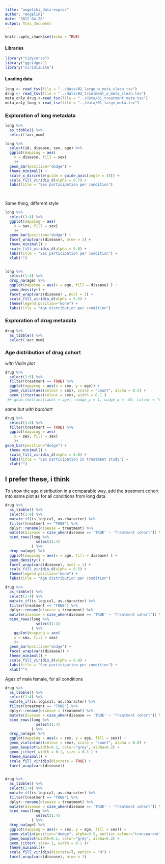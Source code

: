 ```yaml
---
title: "angeliki_data-explor"
author: "Angeliki"
date: '2022-04-28'
output: html_document
---
```


```r
knitr::opts_chunk$set(echo = TRUE)
```

#### Libraries
```r
library("tidyverse")
library("ggridges")
library("viridisLite")
```

#### Loading data

```r
long <- read_tsv(file = "../data/02_large_w_meta_clean.tsv")
drug <- read_tsv(file = "../data/02_treatment_w_meta_clean.tsv")
meta_only_drug <-read_tsv(file = "../data/01_treatment_meta.tsv")
meta_only_long <-read_tsv(file = "../data/01_large_meta.tsv")
```

### Exploration of long metadata

```r
long %>% 
  as_tibble() %>% 
  select(!acc_num)


```

```r
long %>% 
  select(id, disease, sex, age) %>% 
  ggplot(mapping = aes(
    x = disease, fill = sex)
    )+
  geom_bar(position="dodge") +
  theme_minimal() +
  scale_x_discrete(guide = guide_axis(angle = 45)) + 
  scale_fill_viridis_d(alpha = 0.7) +
  labs(title = "Sex participation per condition")
  
  
```

Same thing, different style
```r
long %>% 
  select(1:4) %>% 
  ggplot(mapping = aes(
    x = sex, fill = sex)
    )+
  geom_bar(position="dodge") +
  facet_wrap(vars(disease), nrow = 3) +
  theme_minimal() + 
  scale_fill_viridis_d(alpha = 0.8) +
  labs(title = "Sex participation per condition") +
  xlab("")
  
```

```r
long %>% 
  select(1:4) %>% 
  drop_na(age) %>% 
  ggplot(mapping = aes(x = age, fill = disease) ) +
  geom_density() +
  facet_wrap(vars(disease) , ncol = 1) +
  scale_fill_viridis_d(alpha = 0.5) +
  theme(legend.position="none") +
  labs(title = "Age distribution per condition")
```

### Exploration of drug metadata

```r
drug %>% 
  as_tibble() %>% 
  select(!acc_num)
```

### Age distribution of drug cohort

*with Violin plot*

```r
drug %>% 
  select(1:5) %>% 
  filter(treatment == TRUE) %>% 
  ggplot(mapping = aes(x = sex, y = age)) + 
  geom_violin(aes(colour = sex), scale = "count", alpha = 0.5) +
  geom_jitter(aes(colour = sex), width = 0.1 )
 #+ geom_text(aes(label = age), nudge_y = 1, nudge_x = .03, colour = "#3366FF" )
```

*same but with barchart*
```r
drug %>% 
  select(1:5) %>% 
  filter(treatment == TRUE) %>% 
  ggplot(mapping = aes(
    x = sex, fill = sex)
    )+
geom_bar(position="dodge") +
  theme_minimal() + 
  scale_fill_viridis_d(alpha = 0.8) +
  labs(title = "Sex participation in treatment study") +
  xlab("")
```

## I prefer these, i think

To show the age distribution in a comparable way, add the treatment cohort into 
same plot as for all conditions from long data.

```r
drug %>%
  as_tibble() %>% 
  select(1:4) %>% 
  mutate_if(is.logical, as.character) %>% 
  filter(treatment == "TRUE") %>%
  dplyr::rename(disease = treatment) %>% 
  mutate(disease = case_when(disease == 'TRUE' ~ 'Treatment cohort')) %>% 
  bind_rows(long %>% 
              select(1:4) 
            ) %>% 
  drop_na(age) %>% 
  ggplot(mapping = aes(x = age, fill = disease) ) +
  geom_density() +
  facet_wrap(vars(disease), ncol = 1) +
  scale_fill_viridis_d(alpha = 0.5) +
  theme(legend.position="none") +
  labs(title = "Age distribution per condition")
```

```r
drug %>%
  as_tibble() %>% 
  select(1:4) %>% 
  mutate_if(is.logical, as.character) %>% 
  filter(treatment == "TRUE") %>%
  dplyr::rename(disease = treatment) %>% 
  mutate(disease = case_when(disease == 'TRUE' ~ 'Treatment cohort')) %>% 
  bind_rows(long %>% 
              select(1:4) 
            ) %>% 
    ggplot(mapping = aes(
    x = sex, fill = sex)
    )+
  geom_bar(position="dodge") +
  facet_wrap(vars(disease)) +
  theme_minimal() + 
  scale_fill_viridis_d(alpha = 0.8) +
  labs(title = "Sex participation per condition") +
  xlab("")
```
Ages of male female, for all conditions

```r
drug %>%
  as_tibble() %>% 
  select(1:4) %>% 
  mutate_if(is.logical, as.character) %>% 
  filter(treatment == "TRUE") %>%
  dplyr::rename(disease = treatment) %>% 
  mutate(disease = case_when(disease == 'TRUE' ~ 'Treatment cohort')) %>% 
  bind_rows(long %>% 
              select(1:4) 
            ) %>%
  drop_na(age) %>% 
  ggplot(mapping = aes(x = sex, y = age, fill = sex)) + 
  geom_violin(aes(colour = sex), scale = "count", alpha = 0.8) +
  geom_boxplot(width=0.1, color="grey", alpha=0.2) +
  geom_jitter( width = 0.1, size = 0.3 ) +
  theme_minimal() +
  scale_fill_viridis(discrete = TRUE) +
  facet_wrap(vars(disease)) 
  
```
```r
drug %>%
  as_tibble() %>% 
  select(1:4) %>% 
  mutate_if(is.logical, as.character) %>% 
  filter(treatment == "TRUE") %>%
  dplyr::rename(disease = treatment) %>% 
  mutate(disease = case_when(disease == 'TRUE' ~ 'Treatment cohort')) %>% 
  bind_rows(long %>% 
              select(1:4) 
            ) %>%
  drop_na(age) %>% 
  ggplot(mapping = aes(x = sex, y = age, fill = sex)) + 
  geom_violin(position="dodge", alpha=0.5, outlier.colour="transparent") +
  geom_boxplot(width=0.1, color="grey", alpha=0.2) +
  geom_jitter( size= 1, width = 0.1 )+
  theme_minimal()+
  scale_fill_viridis(discrete=T, option = "H") +
  facet_wrap(vars(disease), nrow = 1) 
```

